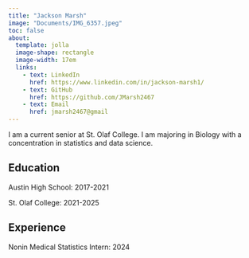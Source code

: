 ```yaml
---
title: "Jackson Marsh"
image: "Documents/IMG_6357.jpeg"
toc: false
about: 
  template: jolla
  image-shape: rectangle
  image-width: 17em
  links:
    - text: LinkedIn
      href: https://www.linkedin.com/in/jackson-marsh1/
    - text: GitHub
      href: https://github.com/JMarsh2467
    - text: Email
      href: jmarsh2467@gmail
---
```


I am a current senior at St. Olaf College. I am majoring in Biology with a concentration in statistics and data science.

## Education

Austin High School: 2017-2021

St. Olaf College: 2021-2025

## Experience

Nonin Medical Statistics Intern: 2024
